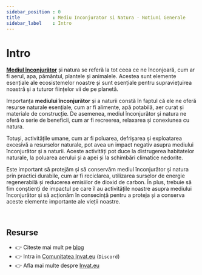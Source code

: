 ```yaml
---
sidebar_position : 0
title            : Mediu Inconjurator si Natura - Notiuni Generale
sidebar_label    : Intro
---
```


# Intro

**[Mediul înconjurător](/mediu)** și natura se referă la tot ceea ce ne înconjoară, cum ar fi aerul, apa, pământul, plantele și animalele. 
Acestea sunt elemente esențiale ale ecosistemelor noastre și sunt esențiale pentru supraviețuirea noastră și a tuturor ființelor vii de pe planetă.

Importanța **mediului înconjurător** și a naturii constă în faptul că ele ne oferă resurse naturale esențiale, cum ar fi alimente, apă potabilă, aer curat și materiale de construcție. 
De asemenea, mediul înconjurător și natura ne oferă o serie de beneficii, cum ar fi recreerea, relaxarea și conexiunea cu natura.

Totuși, activitățile umane, cum ar fi poluarea, defrișarea și exploatarea excesivă a resurselor naturale, pot avea un impact negativ asupra mediului înconjurător și a naturii. 
Aceste activități pot duce la distrugerea habitatelor naturale, la poluarea aerului și a apei și la schimbări climatice nedorite.

Este important să protejăm și să conservăm mediul înconjurător și natura prin practici durabile, cum ar fi reciclarea, utilizarea surselor de energie regenerabilă și reducerea emisiilor de dioxid de carbon.
În plus, trebuie să fim conștienți de impactul pe care îl au activitățile noastre asupra mediului înconjurător și să acționăm în consecință pentru a proteja și a conserva aceste elemente importante ale vieții noastre.

<br />

## Resurse

- 👉 Citeste mai mult pe [blog](https://www.blog.invat.eu/)
- 👉 Intra in [Comunitatea Invat.eu](https://discord.gg/3qmQKAHKS2) (`Discord`)  
- 👉 Afla mai multe despre [Invat.eu](/intro) 

